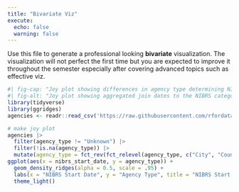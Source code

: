 ```yaml
---
title: "Bivariate Viz"
execute: 
  echo: false
  warning: false
---
```


Use this file to generate a professional looking **bivariate** visualization.  The visualization will not perfect the first time but you are expected to improve it throughout the semester especially after covering advanced topics such as effective viz.

```r
#| fig-cap: "Joy plot showing differences in agency type determining NIBRS join date."
#| fig-alt: "Joy plot showing aggregated join dates to the NIBRS categorized by agency type. For most agency types, dates spike in 2021, when the FBI switched to NIBRS data collection from SRS, although for state agencies and state police, joins also peaked in the late 1990s and early 2000s."
library(tidyverse)
library(ggridges)
agencies <- readr::read_csv('https://raw.githubusercontent.com/rfordatascience/tidytuesday/main/data/2025/2025-02-18/agencies.csv')

# make joy plot
agencies |>
  filter(agency_type != "Unknown") |>
  filter(!is.na(agency_type)) |>
  mutate(agency_type = fct_rev(fct_relevel(agency_type, c("City", "County", "State Police", "Tribal", "University or College", "Other State Agency", "Other")))) |>
ggplot(aes(x = nibrs_start_date, y = agency_type)) +
  geom_density_ridges(alpha = 0.5, scale = .95) +
  labs(x = "NIBRS Start Date", y = "Agency Type", title = "NIBRS Start Date by Agency Type") +
  theme_light()
```

